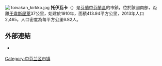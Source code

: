 [[Image:Toivakan_kirkko.jpg|thumb]]
'''托伊瓦卡'''（{{lang-fi|Toivakka}}）是[[芬蘭|芬蘭]][[中芬蘭區|中芬蘭區]]的市鎮，位於該國南部，距離[[于韋斯屈萊|于韋斯屈萊]]37公里，始建於1910年，面積413.94平方公里，2013年人口2,465，人口密度為每平方公里6.82人。

==外部連結==
* {{Official site|https://www.toivakka.fi/}} {{fi}}

{{Finland-geo-stub}}
[[Category:中芬兰区市镇|Category:中芬兰区市镇]]